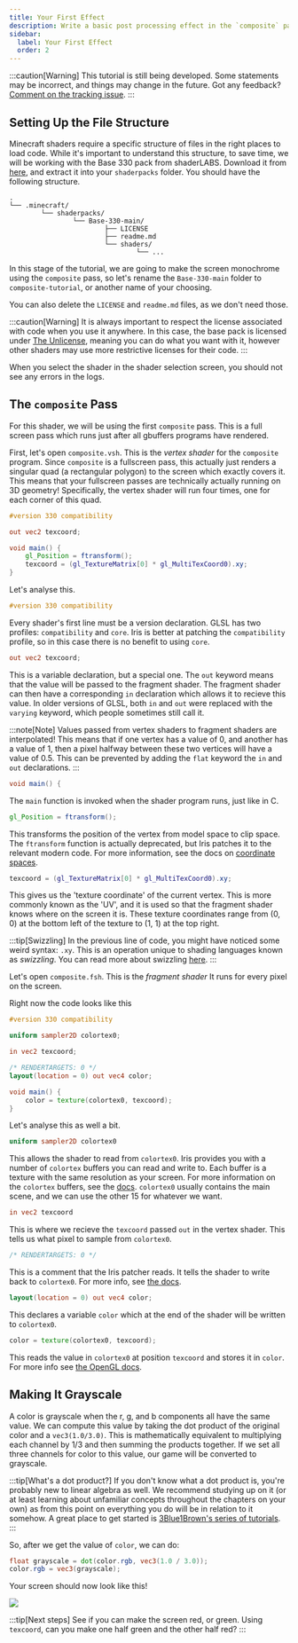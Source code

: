 ```yaml
---
title: Your First Effect
description: Write a basic post processing effect in the `composite` pass.
sidebar:
  label: Your First Effect
  order: 2
---
```


:::caution[Warning]
This tutorial is still being developed. Some statements may be incorrect, and things may change in the future. Got any feedback? [Comment on the tracking issue](https://github.com/IrisShaders/DocsPage/issues/327).
:::

## Setting Up the File Structure
Minecraft shaders require a specific structure of files in the right places to load code. While it's important to understand this structure, to save time, we will be working with the Base 330 pack from shaderLABS. Download it from [here](https://github.com/shaderLABS/Base-330), and extract it into your `shaderpacks` folder. You should have the following structure.

```
.
└── .minecraft/
		└── shaderpacks/
				└── Base-330-main/
						├── LICENSE
						├── readme.md
						└── shaders/
								└── ...
```

In this stage of the tutorial, we are going to make the screen monochrome using the `composite` pass, so let's rename the `Base-330-main` folder to `composite-tutorial`, or another name of your choosing.

You can also delete the `LICENSE` and `readme.md` files, as we don't need those.

:::caution[Warning]
It is always important to respect the license associated with code when you use it anywhere. In this case, the base pack is licensed under [The Unlicense](https://choosealicense.com/licenses/unlicense/), meaning you can do what you want with it, however other shaders may use more restrictive licenses for their code.
:::

When you select the shader in the shader selection screen, you should not see any errors in the logs.

## The `composite` Pass
For this shader, we will be using the first `composite` pass. This is a full screen pass which runs just after all gbuffers programs have rendered.

First, let's open `composite.vsh`. This is the *vertex shader* for the `composite` program. Since `composite` is a fullscreen pass, this actually just renders a singular quad (a rectangular polygon) to the screen which exactly covers it. This means that your fullscreen passes are technically actually running on 3D geometry! Specifically, the vertex shader will run four times, one for each corner of this quad.

```glsl
#version 330 compatibility

out vec2 texcoord;

void main() {
	gl_Position = ftransform();
	texcoord = (gl_TextureMatrix[0] * gl_MultiTexCoord0).xy;
}
```

Let's analyse this.

```glsl
#version 330 compatibility
```

Every shader's first line must be a version declaration. GLSL has two profiles: `compatibility` and `core`. Iris is better at patching the `compatibility` profile, so in this case there is no benefit to using `core`.

```glsl
out vec2 texcoord;
```

This is a variable declaration, but a special one. The `out` keyword means that the value will be passed to the fragment shader. The fragment shader can then have a corresponding `in` declaration which allows it to recieve this value. In older versions of GLSL, both `in` and `out` were replaced with the `varying` keyword, which people sometimes still call it.

:::note[Note]
Values passed from vertex shaders to fragment shaders are interpolated! This means that if one vertex has a value of 0, and another has a value of 1, then a pixel halfway between these two vertices will have a value of 0.5. This can be prevented by adding the `flat` keyword the `in` and `out` declarations.
:::

```glsl
void main() {
```

The `main` function is invoked when the shader program runs, just like in C.

```glsl
gl_Position = ftransform();
```

This transforms the position of the vertex from model space to clip space. The `ftransform` function is actually deprecated, but Iris patches it to the relevant modern code. For more information, see the docs on [coordinate spaces](/current/how-to/coordinate_spaces).

```glsl
texcoord = (gl_TextureMatrix[0] * gl_MultiTexCoord0).xy;
```

This gives us the 'texture coordinate' of the current vertex. This is more commonly known as the 'UV', and it is used so that the fragment shader knows where on the screen it is. These texture coordinates range from (0, 0) at the bottom left of the texture to (1, 1) at the top right.

:::tip[Swizzling]
In the previous line of code, you might have noticed some weird syntax: `.xy`. This is an operation unique to shading languages known as *swizzling*. You can read more about swizzling [here](https://www.khronos.org/opengl/wiki/Data_Type_(GLSL)#Swizzling).
:::

Let's open `composite.fsh`. This is the *fragment shader*	It runs for every pixel on the screen.

Right now the code looks like this

```glsl
#version 330 compatibility

uniform sampler2D colortex0;

in vec2 texcoord;

/* RENDERTARGETS: 0 */
layout(location = 0) out vec4 color;

void main() {
	color = texture(colortex0, texcoord);
}
```

Let's analyse this as well a bit.


```glsl
uniform sampler2D colortex0
```

This allows the shader to read from `colortex0`. Iris provides you with a number of `colortex` buffers you can read and write to. Each buffer is a texture with the same resolution as your screen. For more information on the `colortex` buffers, see the [docs](/current/reference/buffers/colortex/). `colortex0` usually contains the main scene, and we can use the other 15 for whatever we want.

```glsl
in vec2 texcoord
```

This is where we recieve the `texcoord` passed `out` in the vertex shader. This tells us what pixel to sample from `colortex0`.

```glsl
/* RENDERTARGETS: 0 */
```

This is a comment that the Iris patcher reads. It tells the shader to write back to `colortex0`. For more info, see [the docs](/current/reference/constants/rendertargets).

```glsl
layout(location = 0) out vec4 color;
```

This declares a variable `color` which at the end of the shader will be written to `colortex0`.

```glsl
color = texture(colortex0, texcoord);
```

This reads the value in `colortex0` at position `texcoord` and stores it in `color`. For more info see [the OpenGL docs](https://registry.khronos.org/OpenGL-Refpages/gl4/html/texture.xhtml).

## Making It Grayscale
A color is grayscale when the r, g, and b components all have the same value. We can compute this value by taking the dot product of the original color and a `vec3(1.0/3.0)`. This is mathematically equivalent to multiplying each channel by 1/3 and then summing the products together. If we set all three channels for color to this value, our game will be converted to grayscale.

:::tip[What's a dot product?]
If you don't know what a dot product is, you're probably new to linear algebra as well. We recommend studying up on it (or at least learning about unfamiliar concepts throughout the chapters on your own) as from this point on everything you do will be in relation to it somehow. A great place to get started is [3Blue1Brown's series of tutorials](https://www.youtube.com/playlist?list=PLZHQObOWTQDPD3MizzM2xVFitgF8hE_ab).
:::

So, after we get the value of `color`, we can do:
```glsl
float grayscale = dot(color.rgb, vec3(1.0 / 3.0));
color.rgb = vec3(grayscale);
```

Your screen should now look like this!

![](../../../../../assets/beginner_tutorial/monochrome.webp)

:::tip[Next steps]
See if you can make the screen red, or green. Using `texcoord`, can you make one half green and the other half red?
:::
